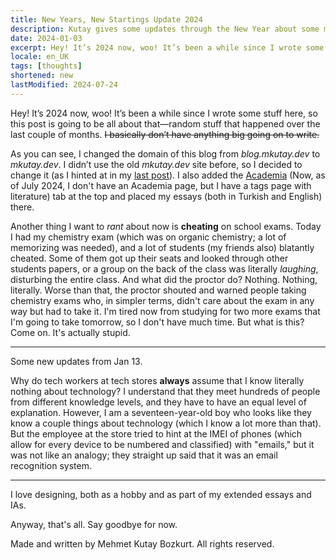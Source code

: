 ```yaml
---
title: New Years, New Startings Update 2024
description: Kutay gives some updates through the New Year about some mostly things.
date: 2024-01-03
excerpt: Hey! It’s 2024 now, woo! It’s been a while since I wrote some stuff here, so this post is going to be all about that—random stuff that happened over the last couple of months. ~~I basically don’t have anything big going on to write.~~
locale: en_UK
tags: [thoughts]
shortened: new
lastModified: 2024-07-24
---
```

Hey! It’s 2024 now, woo! It’s been a while since I wrote some stuff here, so this post is going to be all about that—random stuff that happened over the last couple of months. ~~I basically don’t have anything big going on to write.~~

As you can see, I changed the domain of this blog from _blog.mkutay.dev_ to _mkutay.dev_. I didn’t use the old _mkutay.dev_ site before, so I decided to change it (as I hinted at in my [last post](https://www.mkutay.dev/posts/goodbye-vivaldi)). I also added the [Academia](https://www.mkutay.dev/tags/literature/page/1) (Now, as of July 2024, I don't have an Academia page, but I have a tags page with literature) tab at the top and placed my essays (both in Turkish and English) there.

Another thing I want to _rant_ about now is **cheating** on school exams. Today I had my chemistry exam (which was on organic chemistry; a lot of memorizing was needed), and a lot of students (my friends also) blatantly cheated. Some of them got up their seats and looked through other students papers, or a group on the back of the class was literally _laughing_, disturbing the entire class. And what did the proctor do? Nothing. Nothing, literally. Worse than that, the proctor shouted and warned people taking chemistry exams who, in simpler terms, didn't care about the exam in any way but had to take it. I'm tired now from studying for two more exams that I'm going to take tomorrow, so I don't have much time. But what is this? Come on. It's actually stupid.

---

Some new updates from Jan 13.

Why do tech workers at tech stores **always** assume that I know literally nothing about technology? I understand that they meet hundreds of people from different knowledge levels, and they have to have an equal level of explanation. However, I am a seventeen-year-old boy who looks like they know a couple things about technology (which I know a lot more than that). But the employee at the store tried to hint at the IMEI of phones (which allow for every device to be numbered and classified) with "emails," but it was not like an analogy; they straight up said that it was an email recognition system.

---

I love designing, both as a hobby and as part of my extended essays and IAs.

Anyway, that's all. Say goodbye for now.

Made and written by Mehmet Kutay Bozkurt. All rights reserved.